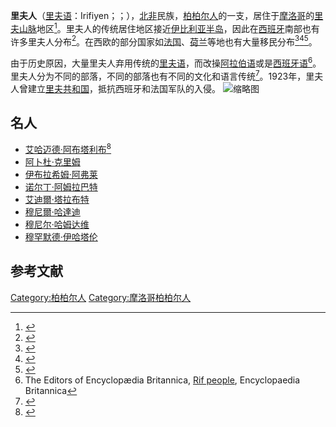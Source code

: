{{Infobox ethnic group
| group            = 里夫人<br><small>''Irifiyen''</small>
| population       = 750万（摩洛哥人口的21%）<ref name="Comm">{{cite book|last1=Haut commissariat au Plan, Moroccan Kingdom|first1=Haut commissariat au Plan|title=Recensement général de la Maroc|url=https://books.google.com/books?id=pGClDAAAQBAJ&q=7+million+of+riffians&pg=PA352
 |website=HCP|date=August 2016|publisher=Encyclopedia of Stateless Nations: Ethnic and National Groups around the |isbn=9781610699549|access-date=16 August 2016|language=fr}}</ref>
| languages        = [[里夫语|里夫语]]、[[阿拉伯语|阿拉伯语]]、[[西班牙语|西班牙语]]
| religions        = [[伊斯兰教|伊斯兰教]]<ref name=britrif/><ref name="Minahan2016p352"/>、[[天主教|天主教]]<ref>Lucien Oulahbib, ''Le monde arabe existe-t-il ?'', page 12, 2005, Editions de Paris, Paris.</ref>
| related          = 
| native_name      = 
| native_name_lang = 
}}
'''里夫人'''（[[里夫语|里夫语]]：Irifiyen；{{lang-ar|الريفيون}}；{{lang-es|Rifeños}}），[[北非|北非]]民族，[[柏柏尔人|柏柏尔人]]的一支，居住于[[摩洛哥|摩洛哥]]的[[里夫山脉|里夫山脉]]地区<ref name="Minahan2016p352">{{cite book|author=James B. Minahan|title=Encyclopedia of Stateless Nations: Ethnic and National Groups around the World, 2nd Edition |url=https://books.google.com/books?id=pGClDAAAQBAJ |year=2016|publisher=ABC-CLIO|isbn=978-1-61069-954-9|pages=352}}</ref>。里夫人的传统居住地区接近[[伊比利亚半岛|伊比利亚半岛]]，因此在[[西班牙|西班牙]]南部也有许多里夫人分布<ref>{{citation |url=https://books.google.com/books?id=5fUBAQAAQBAJ&pg=PA450|title=The International Handbook on Gender, Migration and Transnationalism|author=Irina Casado i Aijon|publisher=Edward Elgar Publishing|year=2013|isbn=978-1-78195-147-7|editor1=Laura Oso|pages=450 with notes 2-8|editor2=Natalia Ribas-Mateos}}</ref>。在西欧的部分国家如[[法国|法国]]、[[荷兰|荷兰]]等地也有大量移民分布<ref>{{cite book|author1=Malcolm Klein|author2=Hans-Jürgen Kerner|author3=Cheryl Maxson|display-authors=etal|title=The Eurogang Paradox: Street Gangs and Youth Groups in the U.S. and Europe|url=https://books.google.com/books?id=ccTcBQAAQBAJ&pg=PT166 |year= 2012|publisher= Springer Science|isbn= 978-94-010-0882-2|pages=166–167}}</ref><ref>{{cite book|author1=Maurice Crul|author2=Flip Lindo|author3=Ching Lin Pang|title=Culture, Structure and Beyond|url=https://books.google.com/books?id=lKHEO7um2nQC |year= 1999|publisher= Het Spinhuis|isbn= 978-90-5589-173-3|pages=66–67}}</ref><ref name=minahan1590>{{cite book|author=James Minahan|title=Encyclopedia of the Stateless Nations: L-R|url=https://books.google.com/books?id=u9Lq_8Ozf5cC |year=2002|publisher=Greenwood Publishing |isbn=978-0-313-32111-5|pages=1590–1592}}</ref>。

由于历史原因，大量里夫人弃用传统的[[里夫语|里夫语]]，而改操[[阿拉伯语|阿拉伯语]]或是[[西班牙语|西班牙语]]<ref name=britrif>The Editors of Encyclopædia Britannica, [https://www.britannica.com/topic/Rif-people Rif people], Encyclopaedia Britannica</ref>。里夫人分为不同的部落，不同的部落也有不同的文化和语言传统<ref>{{Cite book|url=https://books.google.com/books?id=SpiOAwAAQBAJ|title=Tribe and Society in Rural Morocco|last=Hart|first=David M.|publisher=Routledge|year=2014|isbn=9781135302542|pages=105|language=en}}</ref>。1923年，里夫人曾建立[[里夫共和国|里夫共和国]]，抵抗西班牙和法国军队的入侵。
[[File:Territoire_du_Rif_au_nord_du_Maroc_(ancien_Rif_espagnol).png|缩略图]]

==名人==
* [[艾哈迈德·阿布塔利布|艾哈迈德·阿布塔利布]]<ref>{{cite news|title=Ahmed Aboutaleb|date=15 November 2008|first=Steffie|last=Kouters|language=nl|url=http://www.volkskrant.nl/politiek/ahmed-aboutaleb~a895568/|work=[[人民报_(荷兰)|de Volkskrant]]}}</ref>
* [[阿卜杜·克里姆|阿卜杜·克里姆]]
* [[伊布拉希姆·阿弗莱|伊布拉希姆·阿弗莱]]
* [[諾甸·阿武拿柏|诺尔丁·阿姆拉巴特]]
* [[艾迪爾·塔拉布特|艾迪爾·塔拉布特]]
* [[穆尼爾·哈達迪|穆尼爾·哈達迪]]
* [[蒙尼爾·艾哈達奧|穆尼尔·哈姆达维]]
* [[穆罕默德·伊哈塔伦|穆罕默德·伊哈塔伦]]

== 参考文献 ==
{{Reflist}}

{{Authority control}}
{{DEFAULTSORT:Rifian People}}
[[Category:柏柏尔人|Category:柏柏尔人]]
[[Category:摩洛哥柏柏尔人|Category:摩洛哥柏柏尔人]]